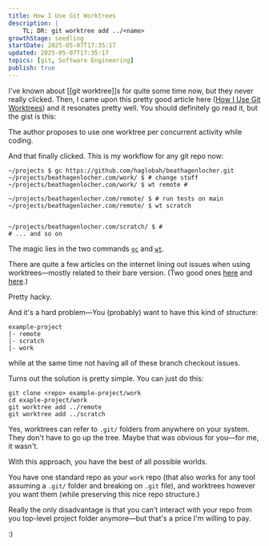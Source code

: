 ```yaml
---
title: How I Use Git Worktrees
description: |
    TL; DR: git worktree add ../<name>
growthStage: seedling
startDate: 2025-05-07T17:35:17
updated: 2025-05-07T17:35:17
topics: [git, Software Engineering]
publish: true
---
```


I've known about [[git worktree]]s for quite some time now, but they never really clicked.
Then, I came upon this pretty good article here ([How I Use Git Worktrees](https://matklad.github.io/2024/07/25/git-worktrees.html)) and it resonates pretty well. You should definitely go read it, but the gist is this:

The author proposes to use one worktree per concurrent activity while coding.

And that finally clicked. This is my workflow for any git repo now:

```shell
~/projects $ gc https://github.com/haglobah/beathagenlocher.git
~/projects/beathagenlocher.com/work/ $ # change stuff
~/projects/beathagenlocher.com/work/ $ wt remote #

~/projects/beathagenlocher.com/remote/ $ # run tests on main
~/projects/beathagenlocher.com/remote/ $ wt scratch


~/projects/beathagenlocher.com/scratch/ $ #
# ... and so on
```

The magic lies in the two commands [`gc`](https://github.com/haglobah/nix-home/blob/d8bfa58c211cf2e03602d99b30f11dfe191c01ae/programs/fish.nix#L169) and [`wt`](https://github.com/haglobah/nix-home/blob/d8bfa58c211cf2e03602d99b30f11dfe191c01ae/programs/fish.nix#L193).

There are quite a few articles on the internet lining out issues when using worktrees—mostly related to their bare version. (Two good ones [here](https://morgan.cugerone.com/blog/how-to-use-git-worktree-and-in-a-clean-way/) and [here](https://morgan.cugerone.com/blog/workarounds-to-git-worktree-using-bare-repository-and-cannot-fetch-remote-branches/).)

Pretty hacky.

And it's a hard problem—You (probably) want to have this kind of structure:

```shell
example-project
|- remote
|- scratch
|- work
```

while at the same time not having all of these branch checkout issues.

Turns out the solution is pretty simple. You can just do this:

```shell
git clone <repo> example-project/work
cd exaple-project/work
git worktree add ../remote
git worktree add ../scratch
```

Yes, worktrees can refer to `.git/` folders from anywhere on your system. They don't have to go up the tree.
Maybe that was obvious for you—for me, it wasn't.

With this approach, you have the best of all possible worlds.

You have one standard repo as your `work` repo (that also works for any tool assuming a `.git/` folder and breaking on `.git` file), and worktrees however you want them (while preserving this nice repo structure.)

Really the only disadvantage is that you can't interact with your repo from you top-level project folder anymore—but that's a price I'm willing to pay.

:)
